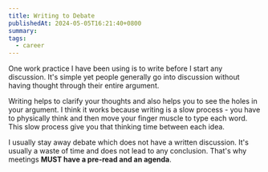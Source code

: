```yaml
---
title: Writing to Debate
publishedAt: 2024-05-05T16:21:40+0800
summary: 
tags:
  - career
---
```


One work practice I have been using is to write before I start any discussion. It's simple yet people generally go into discussion without having thought through their entire argument. 

Writing helps to clarify your thoughts and also helps you to see the holes in your argument. I think it works because writing is a slow process - you have to physically think and then move your finger muscle to type each word. This slow process give you that thinking time between each idea.

I usually stay away debate which does not have a written discussion. It's usually a waste of time and does not lead to any conclusion. That's why meetings **MUST have a pre-read and an agenda**.